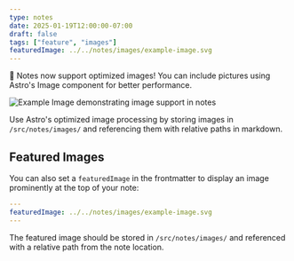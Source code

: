 ```yaml
---
type: notes
date: 2025-01-19T12:00:00-07:00
draft: false
tags: ["feature", "images"]
featuredImage: ../../notes/images/example-image.svg
---
```


🎉 Notes now support optimized images! You can include pictures using Astro's Image component for better performance.

![Example Image demonstrating image support in notes](../../notes/images/example-image.svg)

Use Astro's optimized image processing by storing images in `/src/notes/images/` and referencing them with relative paths in markdown.

## Featured Images

You can also set a `featuredImage` in the frontmatter to display an image prominently at the top of your note:

```yaml
---
featuredImage: ../../notes/images/example-image.svg
---
```

The featured image should be stored in `/src/notes/images/` and referenced with a relative path from the note location.